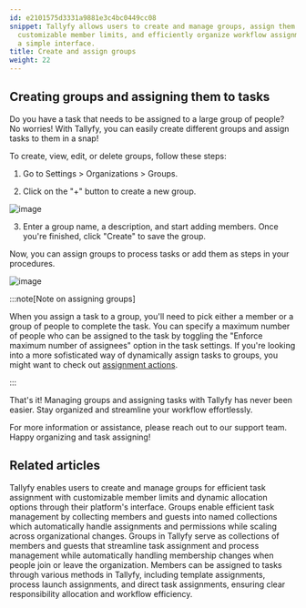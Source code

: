 ```yaml
---
id: e2101575d3331a9881e3c4bc0449cc08
snippet: Tallyfy allows users to create and manage groups, assign them to tasks with
  customizable member limits, and efficiently organize workflow assignments through
  a simple interface.
title: Create and assign groups
weight: 22
---
```


## Creating groups and assigning them to tasks

Do you have a task that needs to be assigned to a large group of people? No worries! With Tallyfy, you can easily create different groups and assign tasks to them in a snap!

To create, view, edit, or delete groups, follow these steps:

1. Go to Settings > Organizations > Groups.

2. Click on the "+" button to create a new group.

![image](https://screenshots.tallyfy.com/tallyfy%2Fpro%2Fdesktop-light-create-new-group.png)

3. Enter a group name, a description, and start adding members. Once you're finished, click "Create" to save the group.

Now, you can assign groups to process tasks or add them as steps in your procedures.

![image](https://screenshots.tallyfy.com/tallyfy%2Fpro%2Fdesktop-light-assign-task-group.png)

:::note[Note on assigning groups]

When you assign a task to a group, you'll need to pick either a member or a group of people to complete the task. You can specify a maximum number of people who can be assigned to the task by toggling the "Enforce maximum number of assignees" option in the task settings. If you're looking into a more sofisticated way of dynamically assign tasks to groups, you might want to check out [assignment actions](/products/pro/documenting/templates/automations/actions/asignment-actions/).

:::

That's it! Managing groups and assigning tasks with Tallyfy has never been easier. Stay organized and streamline your workflow effortlessly.

For more information or assistance, please reach out to our support team. Happy organizing and task assigning!


## Related articles
<CardGrid>
<LinkTitleCard header="<b>Groups > Create and assign groups</b>" href="/products/pro/documenting/groups/how-to-manage-groups-and-assign-tasks-in-tallyfy/" > Tallyfy enables users to create and manage groups for efficient task assignment with customizable member limits and dynamic allocation options through their platform's interface. </LinkTitleCard>
<LinkTitleCard header="<b>Documenting > Groups</b>" href="/products/pro/documenting/groups/" > Groups enable efficient task management by collecting members and guests into named collections which automatically handle assignments and permissions while scaling across organizational changes. </LinkTitleCard>
<LinkTitleCard header="<b>Documenting > Groups</b>" href="/products/pro/documenting/groups/" > Groups in Tallyfy serve as collections of members and guests that streamline task assignment and process management while automatically handling membership changes when people join or leave the organization. </LinkTitleCard>
<LinkTitleCard header="<b>Edit Task > Assign members or guests after launching</b>" href="/products/pro/tracking-and-tasks/tasks/edit-task/how-can-i-assign-members-to-tasks-in-tallyfy/" > Members can be assigned to tasks through various methods in Tallyfy, including template assignments, process launch assignments, and direct task assignments, ensuring clear responsibility allocation and workflow efficiency. </LinkTitleCard>
</CardGrid>